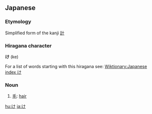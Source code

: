 == Japanese ==
===Etymology===
Simplified form of the kanji [[計]]

===Hiragana character===
'''け''' (ke)

For a list of words starting with this hiragana see: [[Wiktionary:Japanese index け]]
===Noun===
#[[毛]]: [[hair]]

[[hu:け]]
[[ja:け]]